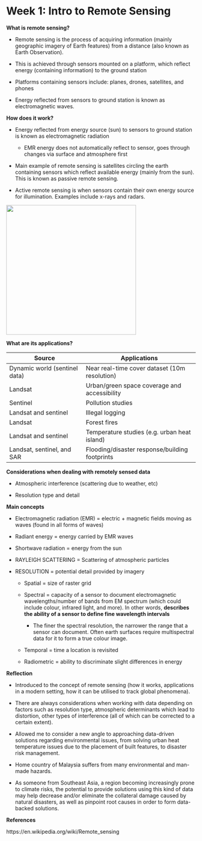 # Week 1: Intro to Remote Sensing

**What is remote sensing?**

-   Remote sensing is the process of acquiring information (mainly geographic imagery of Earth features) from a distance (also known as Earth Observation).

-   This is achieved through sensors mounted on a platform, which reflect energy (containing information) to the ground station

-   Platforms containing sensors include: planes, drones, satellites, and phones

-   Energy reflected from sensors to ground station is known as electromagnetic waves.

**How does it work?**

-   Energy reflected from energy source (sun) to sensors to ground station is known as electromagnetic radiation

    -   EMR energy does not automatically reflect to sensor, goes through changes via surface and atmosphere first

-   Main example of remote sensing is satellites circling the earth containing sensors which reflect available energy (mainly from the sun). This is known as passive remote sensing.

-   Active remote sensing is when sensors contain their own energy source for illumination. Examples include x-rays and radars.

![](images/paste-9A4DB67A.png){width="345"}

**What are its applications?**

| Source                        | Applications                                   |
|-----------------------------|-------------------------------------------|
| Dynamic world (sentinel data) | Near real-time cover dataset (10m resolution)  |
| Landsat                       | Urban/green space coverage and accessibility   |
| Sentinel                      | Pollution studies                              |
| Landsat and sentinel          | Illegal logging                                |
| Landsat                       | Forest fires                                   |
| Landsat and sentinel          | Temperature studies (e.g. urban heat island)   |
| Landsat, sentinel, and SAR    | Flooding/disaster response/building footprints |

**Considerations when dealing with remotely sensed data**

-   Atmospheric interference (scattering due to weather, etc)

-   Resolution type and detail

**Main concepts**

-   Electromagnetic radiation (EMR) = electric + magnetic fields moving as waves (found in all forms of waves)

-   Radiant energy = energy carried by EMR waves

-   Shortwave radiation = energy from the sun

-   RAYLEIGH SCATTERING = Scattering of atmospheric particles

-   RESOLUTION = potential detail provided by imagery

    -   Spatial = size of raster grid

    -   Spectral = capacity of a sensor to document electromagnetic wavelengths/number of bands from EM spectrum (which could include colour, infrared light, and more). In other words, **describes the ability of a sensor to define fine wavelength intervals**

        -   The finer the spectral resolution, the narrower the range that a sensor can document. Often earth surfaces require multispectral data for it to form a true colour image.

    -   Temporal = time a location is revisited

    -   Radiometric = ability to discriminate slight differences in energy

**Reflection**

-   Introduced to the concept of remote sensing (how it works, applications in a modern setting, how it can be utilised to track global phenomena).

-   There are always considerations when working with data depending on factors such as resolution type, atmospheric determinants which lead to distortion, other types of interference (all of which can be corrected to a certain extent).

-   Allowed me to consider a new angle to approaching data-driven solutions regarding environmental issues, from solving urban heat temperature issues due to the placement of built features, to disaster risk management.

-   Home country of Malaysia suffers from many environmental and man-made hazards.

-   As someone from Southeast Asia, a region becoming increasingly prone to climate risks, the potential to provide solutions using this kind of data may help decrease and/or eliminate the collateral damage caused by natural disasters, as well as pinpoint root causes in order to form data-backed solutions.

**References**

https://en.wikipedia.org/wiki/Remote_sensing
